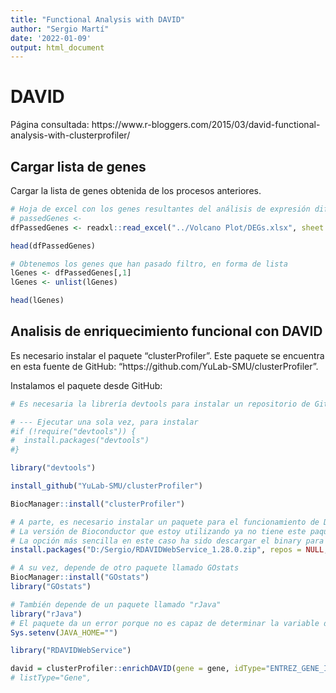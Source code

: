 ```yaml
---
title: "Functional Analysis with DAVID"
author: "Sergio Martí"
date: '2022-01-09'
output: html_document
---
```


# DAVID

Página consultada: 
https://www.r-bloggers.com/2015/03/david-functional-analysis-with-clusterprofiler/


## Cargar lista de genes

Cargar la lista de genes obtenida de los procesos anteriores.

```r

# Hoja de excel con los genes resultantes del análisis de expresión diferencial
# passedGenes <-  
dfPassedGenes <- readxl::read_excel("../Volcano Plot/DEGs.xlsx", sheet = "log2FC > 2")

head(dfPassedGenes)

# Obtenemos los genes que han pasado filtro, en forma de lista
lGenes <- dfPassedGenes[,1]
lGenes <- unlist(lGenes)

head(lGenes)
```

## Analisis de enriquecimiento funcional con DAVID

Es necesario instalar el paquete "clusterProfiler". Este paquete se encuentra en esta fuente de GitHub: "https://github.com/YuLab-SMU/clusterProfiler". 

Instalamos el paquete desde GitHub:

```r
# Es necesaria la librería devtools para instalar un repositorio de GitHub

# --- Ejecutar una sola vez, para instalar
#if (!require("devtools")) {
#  install.packages("devtools")
#}

library("devtools")

install_github("YuLab-SMU/clusterProfiler")

BiocManager::install("clusterProfiler")

# A parte, es necesario instalar un paquete para el funcionamiento de DAVID desde R: "RDAVIDWebService"
# La versión de Bioconductor que estoy utilizando ya no tiene este paquete
# La opción más sencilla en este caso ha sido descargar el binary para windows en el ordenador y instalarlo directamente
install.packages("D:/Sergio/RDAVIDWebService_1.28.0.zip", repos = NULL, type = "win.binary")

# A su vez, depende de otro paquete llamado GOstats
BiocManager::install("GOstats")
library("GOstats")

# También depende de un paquete llamado "rJava"
library("rJava")
# El paquete da un error porque no es capaz de determinar la variable de entorno JAVA_HOME
Sys.setenv(JAVA_HOME="")

library("RDAVIDWebService")
```


```r

david = clusterProfiler::enrichDAVID(gene = gene, idType="ENTREZ_GENE_ID", annotation="KEGG_PATHWAY")
# listType="Gene",
```

